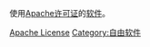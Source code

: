 {{catmain|Apache许可证}}
使用[[Apache许可证|Apache许可证]]的[[软件|软件]]。

[[Category:依授權來劃分的軟件|Apache License]]
[[Category:自由软件|Category:自由软件]]